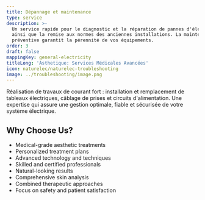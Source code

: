 ```yaml
---
title: Dépannage et maintenance
type: service
description: >-
  Un service rapide pour le diagnostic et la réparation de pannes d'électricité,
  ainsi que la remise aux normes des anciennes installations. La maintenance
  préventive garantit la pérennité de vos équipements.
order: 3
draft: false
mappingKey: general-electricity
titleLong: 'Asthetique: Services Médicales Avancées'
icon: naturelec/naturelec-troubleshooting
image: ../troubleshooting/image.png
---
```

Réalisation de travaux de courant fort : installation et remplacement de tableaux électriques, câblage de prises et circuits d'alimentation. Une expertise qui assure une gestion optimale, fiable et sécurisée de votre système électrique.

## Why Choose Us?

* Medical-grade aesthetic treatments
* Personalized treatment plans
* Advanced technology and techniques
* Skilled and certified professionals
* Natural-looking results
* Comprehensive skin analysis
* Combined therapeutic approaches
* Focus on safety and patient satisfaction
